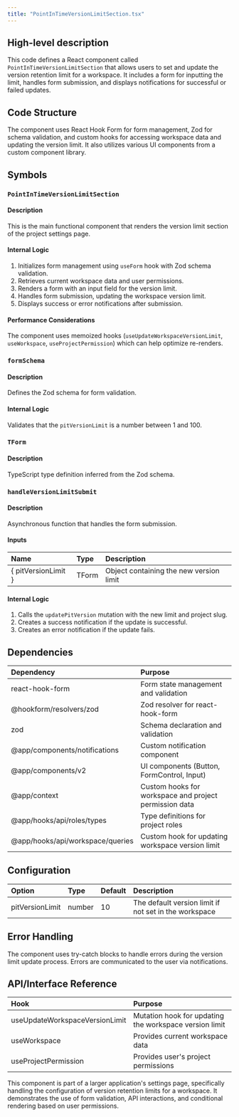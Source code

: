 ```yaml
---
title: "PointInTimeVersionLimitSection.tsx"
---
```


## High-level description
This code defines a React component called `PointInTimeVersionLimitSection` that allows users to set and update the version retention limit for a workspace. It includes a form for inputting the limit, handles form submission, and displays notifications for successful or failed updates.

## Code Structure
The component uses React Hook Form for form management, Zod for schema validation, and custom hooks for accessing workspace data and updating the version limit. It also utilizes various UI components from a custom component library.

## Symbols

### `PointInTimeVersionLimitSection`
#### Description
This is the main functional component that renders the version limit section of the project settings page.

#### Internal Logic
1. Initializes form management using `useForm` hook with Zod schema validation.
2. Retrieves current workspace data and user permissions.
3. Renders a form with an input field for the version limit.
4. Handles form submission, updating the workspace version limit.
5. Displays success or error notifications after submission.

#### Performance Considerations
The component uses memoized hooks (`useUpdateWorkspaceVersionLimit`, `useWorkspace`, `useProjectPermission`) which can help optimize re-renders.

### `formSchema`
#### Description
Defines the Zod schema for form validation.

#### Internal Logic
Validates that the `pitVersionLimit` is a number between 1 and 100.

### `TForm`
#### Description
TypeScript type definition inferred from the Zod schema.

### `handleVersionLimitSubmit`
#### Description
Asynchronous function that handles the form submission.

#### Inputs
| Name | Type | Description |
|:-----|:-----|:------------|
| { pitVersionLimit } | TForm | Object containing the new version limit |

#### Internal Logic
1. Calls the `updatePitVersion` mutation with the new limit and project slug.
2. Creates a success notification if the update is successful.
3. Creates an error notification if the update fails.

## Dependencies
| Dependency | Purpose |
|:-----------|:--------|
| react-hook-form | Form state management and validation |
| @hookform/resolvers/zod | Zod resolver for react-hook-form |
| zod | Schema declaration and validation |
| @app/components/notifications | Custom notification component |
| @app/components/v2 | UI components (Button, FormControl, Input) |
| @app/context | Custom hooks for workspace and project permission data |
| @app/hooks/api/roles/types | Type definitions for project roles |
| @app/hooks/api/workspace/queries | Custom hook for updating workspace version limit |

## Configuration
| Option | Type | Default | Description |
|:-------|:-----|:--------|:------------|
| pitVersionLimit | number | 10 | The default version limit if not set in the workspace |

## Error Handling
The component uses try-catch blocks to handle errors during the version limit update process. Errors are communicated to the user via notifications.

## API/Interface Reference
| Hook | Purpose |
|:-----|:--------|
| useUpdateWorkspaceVersionLimit | Mutation hook for updating the workspace version limit |
| useWorkspace | Provides current workspace data |
| useProjectPermission | Provides user's project permissions |

This component is part of a larger application's settings page, specifically handling the configuration of version retention limits for a workspace. It demonstrates the use of form validation, API interactions, and conditional rendering based on user permissions.